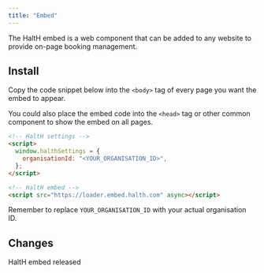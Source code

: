 ```yaml
---
title: "Embed"
---
```


The HaltH embed is a web component that can be added to any website to provide on-page booking management.

## Install

Copy the code snippet below into the `<body>` tag of every page you want the embed to appear.

You could also place the embed code into the `<head>` tag or other common component to show the embed on all pages.

```html
<!-- HaltH settings -->
<script>
  window.halthSettings = {
    organisationId: "<YOUR_ORGANISATION_ID>",
  };
</script>

<!-- HaltH embed -->
<script src="https://loader.embed.halth.com" async></script>
```

Remember to replace `YOUR_ORGANISATION_ID` with your actual organisation ID.

## Changes

<Update label="2025-05-07" description="v1.0.0">
  HaltH embed released
</Update>
